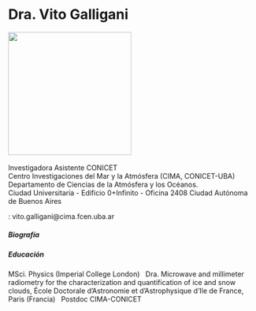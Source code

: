 <h1>Dra. Vito Galligani</h1>

![](images/galligani.png){width=250} \
\
Investigadora Asistente CONICET \
Centro Investigaciones del Mar y la Atmósfera (CIMA, CONICET-UBA) \
Departamento de Ciencias de la Atmósfera y los Océanos. \
Ciudad Universitaria - Edificio 0+Infinito - Oficina 2408
Ciudad Autónoma de Buenos Aires \

<i class="bi bi-inbox"></i>: vito.galligani@cima.fcen.uba.ar \

<link rel="stylesheet" href="https://use.fontawesome.com/releases/v5.14.0/css/all.css" integrity="sha384-HzLeBuhoNPvSl5KYnjx0BT+WB0QEEqLprO+NBkkk5gbc67FTaL7XIGa2w1L0Xbgc" crossorigin="anonymous">

<a href="https://scholar.google.com/citations?user=4h4_ZG8AAAAJ&hl=fr">
  <i class="fa fa-google-scholar"></i>
</a>

<style>
  .fa-google-scholar {
    color: #0077CC;
    font-size: 20px;
  }
</style>









<h5>Biografía</h5>


<h5>Educación</h5>
MSci. Physics (Imperial College London) \ 
Dra. Microwave and millimeter radiometry for the characterization and quantification of ice and snow clouds, École Doctorale d’Astronomie et d’Astrophysique d’Ile de France, Paris (Francia) \ 
Postdoc CIMA-CONICET 
